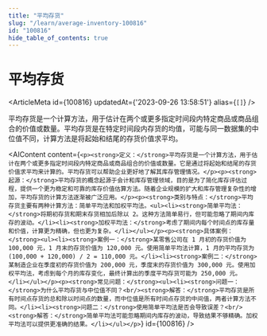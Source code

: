 ```yaml
---
title: "平均存货"
slug: "/learn/average-inventory-100816"
id: "100816"
hide_table_of_contents: true
---
```



# 平均存货

<ArticleMeta id={100816} updatedAt={'2023-09-26 13:58:51'} alias={`[]`} />
<div className='border-solid border-b border-t-0 my-4 border-[var(--ifm-color-gray-300)]' />

平均存货是一个计算方法，用于估计在两个或更多指定时间段内特定商品或商品组合的价值或数量。平均存货是在特定时间段内存货的均值，可能与同一数据集的中位值不同，计算方法是将起始和结尾的存货价值求平均。

<AIContent content={`<p><strong>定义：</strong>平均存货是一个计算方法，用于估计在两个或更多指定时间段内特定商品或商品组合的价值或数量。它是通过将起始和结尾的存货价值求平均来计算的。平均存货可以帮助企业更好地了解其库存管理情况。</p><p><strong>起源：</strong>平均存货的概念起源于会计和库存管理领域，目的是为了简化库存评估过程，提供一个更为稳定和可靠的库存价值估算方法。随着企业规模的扩大和库存管理复杂性的增加，平均存货的计算方法逐渐被广泛应用。</p><p><strong>类别与特点：</strong>平均存货主要有两种计算方法：简单平均法和加权平均法。<ul><li><strong>简单平均法：</strong>将期初存货和期末存货相加后除以 2。这种方法简单易行，但可能忽略了期间内库存的波动。</li><li><strong>加权平均法：</strong>考虑了期间内每个时间点的库存量和价值，计算更为精确，但也更为复杂。</li></ul></p><p><strong>具体案例：</strong><ul><li><strong>案例一：</strong>某零售公司在 1 月初的存货价值为 100,000 元，1 月末的存货价值为 120,000 元。使用简单平均法计算，1 月的平均存货为 (100,000 + 120,000) / 2 = 110,000 元。</li><li><strong>案例二：</strong>某制造企业在季度初的存货价值为 200,000 元，季度末的存货价值为 300,000 元。使用加权平均法，考虑到每个月的库存变化，最终计算出的季度平均存货可能为 250,000 元。</li></ul></p><p><strong>常见问题：</strong><ul><li><strong>问题一：</strong>为什么平均存货与中位值不同？<br/><strong>解答：</strong>平均存货是所有时间点存货的总和除以时间点的数量，而中位值是所有时间点存货的中间值，两者计算方法不同。</li><li><strong>问题二：</strong>使用简单平均法是否会导致误差？<br/><strong>解答：</strong>简单平均法可能忽略期间内库存的波动，导致结果不够精确。加权平均法可以提供更准确的结果。</li></ul></p>`} id={100816} />
